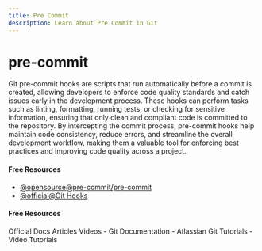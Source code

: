 ```yaml
---
title: Pre Commit
description: Learn about Pre Commit in Git
---
```


# pre-commit

Git pre-commit hooks are scripts that run automatically before a commit is created, allowing developers to enforce code quality standards and catch issues early in the development process. These hooks can perform tasks such as linting, formatting, running tests, or checking for sensitive information, ensuring that only clean and compliant code is committed to the repository. By intercepting the commit process, pre-commit hooks help maintain code consistency, reduce errors, and streamline the overall development workflow, making them a valuable tool for enforcing best practices and improving code quality across a project.

#### Free Resources

- [@opensource@pre-commit/pre-commit](https://github.com/pre-commit/pre-commit)
- [@official@Git Hooks](https://www.atlassian.com/git/tutorials/git-hooks)

#### Free Resources

<Tabs defaultValue="official">
<TabsList>
<TabsTrigger value="official">Official Docs</TabsTrigger>
<TabsTrigger value="article">Articles</TabsTrigger>
<TabsTrigger value="video">Videos</TabsTrigger>
</TabsList>

<TabsContent value="official">
- <Link href="https://git-scm.com/docs">Git Documentation</Link>
</TabsContent>
<TabsContent value="article">
- <Link href="https://www.atlassian.com/git/tutorials">Atlassian Git Tutorials</Link>
</TabsContent>
<TabsContent value="video">
- <Link href="https://www.youtube.com/results?search_query=git+pre-commit+tutorial">Video Tutorials</Link>
</TabsContent>
</Tabs>

<Outlet path="6-workflows/best-practices/pre-commit" />
